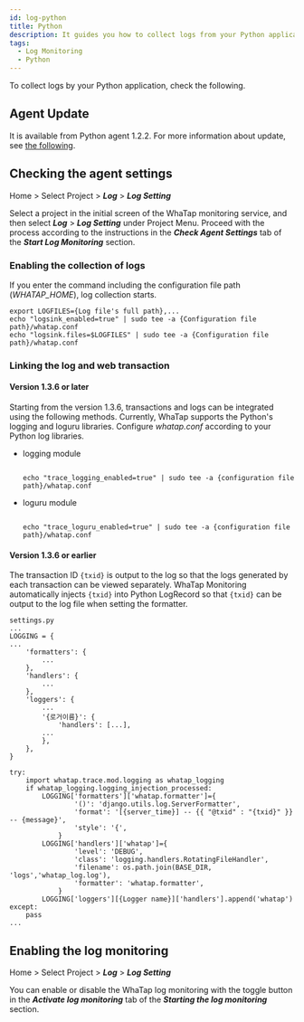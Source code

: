 ```yaml
---
id: log-python
title: Python
description: It guides you how to collect logs from your Python application.
tags:
  - Log Monitoring
  - Python
---
```


To collect logs by your Python application, check the following.

## Agent Update

It is available from Python agent 1.2.2. For more information about update, see [the following](../python/manage-pkg#update-pkg).

## Checking the agent settings

Home > Select Project > **_Log_** > **_Log Setting_**

Select a project in the initial screen of the WhaTap monitoring service, and then select **_Log_** > **_Log Setting_** under Project Menu. Proceed with the process according to the instructions in the **_Check Agent Settings_** tab of the **_Start Log Monitoring_** section.

### Enabling the collection of logs

If you enter the command including the configuration file path (_WHATAP_HOME_), log collection starts.

```shell
export LOGFILES={Log file's full path},...
echo "logsink_enabled=true" | sudo tee -a {Configuration file path}/whatap.conf
echo "logsink.files=$LOGFILES" | sudo tee -a {Configuration file path}/whatap.conf
```

### Linking the log and web transaction

#### Version 1.3.6 or later

Starting from the version 1.3.6, transactions and logs can be integrated using the following methods. Currently, WhaTap supports the Python's logging and loguru libraries. Configure _whatap.conf_ according to your Python log libraries.

- logging module

  ```shell title='logging'

  echo "trace_logging_enabled=true" | sudo tee -a {configuration file path}/whatap.conf

  ```

- loguru module

  ```shell title='loguru'

  echo "trace_loguru_enabled=true" | sudo tee -a {configuration file path}/whatap.conf

  ```

#### Version 1.3.6 or earlier

The transaction ID `{txid}` is output to the log so that the logs generated by each transaction can be viewed separately. WhaTap Monitoring automatically injects `{txid}` into Python LogRecord so that `{txid}` can be output to the log file when setting the formatter.

```shell
settings.py
...
LOGGING = {
...
    'formatters': {
        ...
    },
    'handlers': {
        ...
    },
    'loggers': {
        ...
        '{로거이름}': {
            'handlers': [...],
        ...
        },
    },
}

try:
    import whatap.trace.mod.logging as whatap_logging
    if whatap_logging.logging_injection_processed:
        LOGGING['formatters']['whatap.formatter']={
                '()': 'django.utils.log.ServerFormatter',
                'format': '[{server_time}] -- {{ "@txid" : "{txid}" }} -- {message}',
                'style': '{',
            }
        LOGGING['handlers']['whatap']={
                'level': 'DEBUG',
                'class': 'logging.handlers.RotatingFileHandler',
                'filename': os.path.join(BASE_DIR, 'logs','whatap_log.log'),
                'formatter': 'whatap.formatter',
            }
        LOGGING['loggers'][{Logger name}]['handlers'].append('whatap')
except:
    pass
...
```

## Enabling the log monitoring

Home > Select Project > **_Log_** > **_Log Setting_**

You can enable or disable the WhaTap log monitoring with the toggle button in the **_Activate log monitoring_** tab of the **_Starting the log monitoring_** section. 


<Logjavastart />


<Logactivenote />

